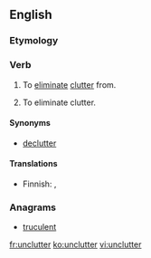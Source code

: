 ==English==

===Etymology===
{{prefix|un|clutter}}

===Verb===
{{en-verb|unclutters|uncluttering|uncluttered|uncluttered}}

# {{context|transitive|lang=en}} To [[eliminate]] [[clutter]] from.
# {{context|intransitive|lang=en}} To eliminate clutter.

====Synonyms====
* {{sense|both senses}} [[declutter]]

====Translations====
{{trans-top|To eliminate clutter}}
* Finnish: {{t+|fi|järjestää}}, {{t-|fi|selkeyttää}}
{{trans-mid}}
{{trans-bottom}}

===Anagrams===
* [[truculent#English|truculent]]

[[fr:unclutter]]
[[ko:unclutter]]
[[vi:unclutter]]